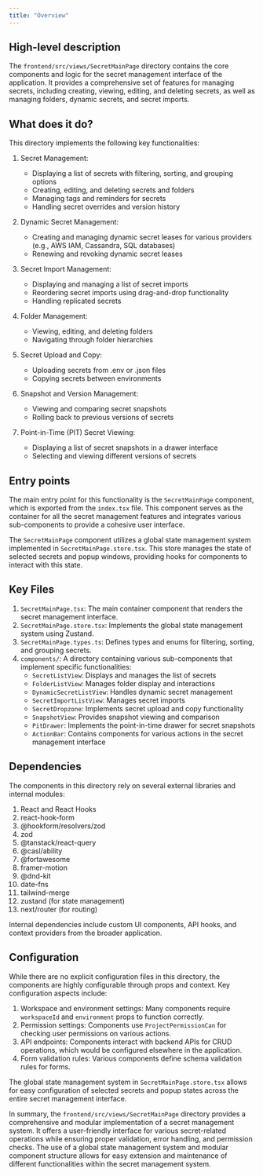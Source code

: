 ```yaml
---
title: "Overview"
---
```


## High-level description
The `frontend/src/views/SecretMainPage` directory contains the core components and logic for the secret management interface of the application. It provides a comprehensive set of features for managing secrets, including creating, viewing, editing, and deleting secrets, as well as managing folders, dynamic secrets, and secret imports.

## What does it do?
This directory implements the following key functionalities:

1. Secret Management:
   - Displaying a list of secrets with filtering, sorting, and grouping options
   - Creating, editing, and deleting secrets and folders
   - Managing tags and reminders for secrets
   - Handling secret overrides and version history

2. Dynamic Secret Management:
   - Creating and managing dynamic secret leases for various providers (e.g., AWS IAM, Cassandra, SQL databases)
   - Renewing and revoking dynamic secret leases

3. Secret Import Management:
   - Displaying and managing a list of secret imports
   - Reordering secret imports using drag-and-drop functionality
   - Handling replicated secrets

4. Folder Management:
   - Viewing, editing, and deleting folders
   - Navigating through folder hierarchies

5. Secret Upload and Copy:
   - Uploading secrets from .env or .json files
   - Copying secrets between environments

6. Snapshot and Version Management:
   - Viewing and comparing secret snapshots
   - Rolling back to previous versions of secrets

7. Point-in-Time (PIT) Secret Viewing:
   - Displaying a list of secret snapshots in a drawer interface
   - Selecting and viewing different versions of secrets

## Entry points
The main entry point for this functionality is the `SecretMainPage` component, which is exported from the `index.tsx` file. This component serves as the container for all the secret management features and integrates various sub-components to provide a cohesive user interface.

The `SecretMainPage` component utilizes a global state management system implemented in `SecretMainPage.store.tsx`. This store manages the state of selected secrets and popup windows, providing hooks for components to interact with this state.

## Key Files
1. `SecretMainPage.tsx`: The main container component that renders the secret management interface.
2. `SecretMainPage.store.tsx`: Implements the global state management system using Zustand.
3. `SecretMainPage.types.ts`: Defines types and enums for filtering, sorting, and grouping secrets.
4. `components/`: A directory containing various sub-components that implement specific functionalities:
   - `SecretListView`: Displays and manages the list of secrets
   - `FolderListView`: Manages folder display and interactions
   - `DynamicSecretListView`: Handles dynamic secret management
   - `SecretImportListView`: Manages secret imports
   - `SecretDropzone`: Implements secret upload and copy functionality
   - `SnapshotView`: Provides snapshot viewing and comparison
   - `PitDrawer`: Implements the point-in-time drawer for secret snapshots
   - `ActionBar`: Contains components for various actions in the secret management interface

## Dependencies
The components in this directory rely on several external libraries and internal modules:

1. React and React Hooks
2. react-hook-form
3. @hookform/resolvers/zod
4. zod
5. @tanstack/react-query
6. @casl/ability
7. @fortawesome
8. framer-motion
9. @dnd-kit
10. date-fns
11. tailwind-merge
12. zustand (for state management)
13. next/router (for routing)

Internal dependencies include custom UI components, API hooks, and context providers from the broader application.

## Configuration
While there are no explicit configuration files in this directory, the components are highly configurable through props and context. Key configuration aspects include:

1. Workspace and environment settings: Many components require `workspaceId` and `environment` props to function correctly.
2. Permission settings: Components use `ProjectPermissionCan` for checking user permissions on various actions.
3. API endpoints: Components interact with backend APIs for CRUD operations, which would be configured elsewhere in the application.
4. Form validation rules: Various components define schema validation rules for forms.

The global state management system in `SecretMainPage.store.tsx` allows for easy configuration of selected secrets and popup states across the entire secret management interface.

In summary, the `frontend/src/views/SecretMainPage` directory provides a comprehensive and modular implementation of a secret management system. It offers a user-friendly interface for various secret-related operations while ensuring proper validation, error handling, and permission checks. The use of a global state management system and modular component structure allows for easy extension and maintenance of different functionalities within the secret management system.
